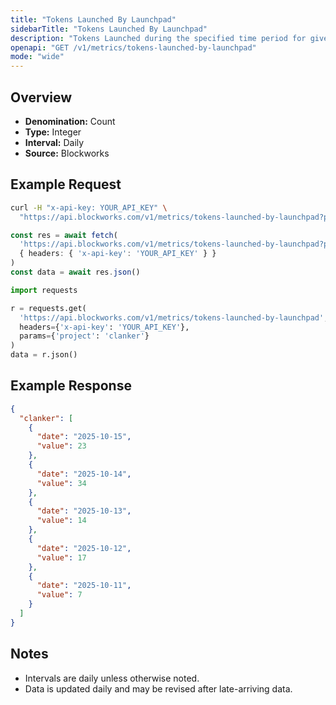 ```yaml
---
title: "Tokens Launched By Launchpad"
sidebarTitle: "Tokens Launched By Launchpad"
description: "Tokens Launched during the specified time period for given launchpad."
openapi: "GET /v1/metrics/tokens-launched-by-launchpad"
mode: "wide"
---
```


## Overview

- **Denomination:** Count
- **Type:** Integer
- **Interval:** Daily
- **Source:** Blockworks

## Example Request

<CodeGroup>

```bash cURL
curl -H "x-api-key: YOUR_API_KEY" \
  "https://api.blockworks.com/v1/metrics/tokens-launched-by-launchpad?project=clanker"
```

```typescript TypeScript
const res = await fetch(
  'https://api.blockworks.com/v1/metrics/tokens-launched-by-launchpad?project=clanker',
  { headers: { 'x-api-key': 'YOUR_API_KEY' } }
)
const data = await res.json()
```

```python Python
import requests

r = requests.get(
  'https://api.blockworks.com/v1/metrics/tokens-launched-by-launchpad',
  headers={'x-api-key': 'YOUR_API_KEY'},
  params={'project': 'clanker'}
)
data = r.json()
```

</CodeGroup>

## Example Response

```json
{
  "clanker": [
    {
      "date": "2025-10-15",
      "value": 23
    },
    {
      "date": "2025-10-14",
      "value": 34
    },
    {
      "date": "2025-10-13",
      "value": 14
    },
    {
      "date": "2025-10-12",
      "value": 17
    },
    {
      "date": "2025-10-11",
      "value": 7
    }
  ]
}
```

## Notes
- Intervals are daily unless otherwise noted.
- Data is updated daily and may be revised after late-arriving data.